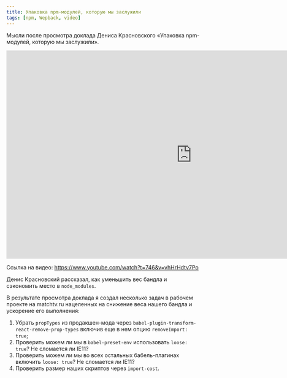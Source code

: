 ```yaml
---
title: Упаковка npm-модулей, которую мы заслужили
tags: [npm, Wepback, video]
---
```


Мысли после просмотра доклада Дениса Красновского «Упаковка npm-модулей, которую мы заслужили».

<div className="video">
    <iframe width="966" height="543" src="https://www.youtube.com/embed/vhHrHdtv7Po?start=746" frameBorder="0" allow="accelerometer; autoplay; encrypted-media; gyroscope; picture-in-picture" allowFullScreen></iframe>
</div>

Ссылка на видео: https://www.youtube.com/watch?t=746&v=vhHrHdtv7Po

Денис Красновский рассказал, как уменьшить вес бандла и сэкономить место в `node_modules`.

В результате просмотра доклада я создал несколько задач в рабочем проекте на matchtv.ru нацеленных на снижение веса нашего бандла и ускорение его выполнения:

1. Убрать `propTypes` из продакшен-мода через `babel-plugin-transform-react-remove-prop-types` включив еще в нем опцию `removeImport: true`;
2. Проверить можем ли мы в `babel-preset-env` использовать `loose: true`? Не сломается ли IE11?
3. Проверить можем ли мы во всех остальных бабель-плагинах включить `loose: true`? Не сломается ли IE11?
4. Проверить размер наших скриптов через `import-cost`.
